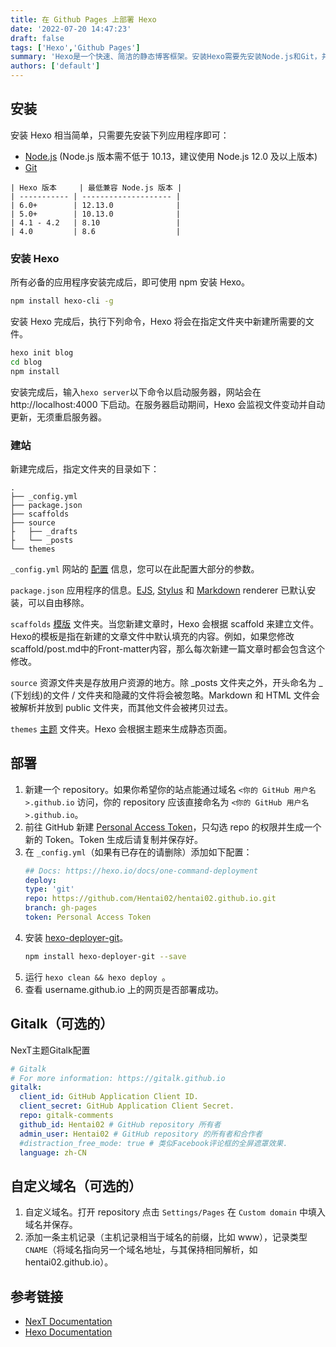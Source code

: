 ```yaml
---
title: 在 Github Pages 上部署 Hexo
date: '2022-07-20 14:47:23'
draft: false
tags: ['Hexo','Github Pages']
summary: 'Hexo是一个快速、简洁的静态博客框架。安装Hexo需要先安装Node.js和Git，并使用npm安装Hexo-cli。创建博客后，可以通过 `hexo init` 命令初始化博客目录并使用 `hexo server` 启动本地服务器。在部署过程中，需在GitHub创建个人访问令牌并配置 `_config.yml` 文件，之后安装 `hexo-deployer-git` 插件，使用 `hexo clean && hexo deploy` 部署到GitHub Pages。可以通过Gitalk实现评论功能，还可以设置自定义域名来访问博客。'
authors: ['default']
---
```



## 安装
安装 Hexo 相当简单，只需要先安装下列应用程序即可：
- [Node.js](https://nodejs.org/en/download/releases/) (Node.js 版本需不低于 10.13，建议使用 Node.js 12.0 及以上版本)
- [Git](http://git-scm.com/)

```
| Hexo 版本	  | 最低兼容 Node.js 版本 |
| ----------- | -------------------- |
| 6.0+        | 12.13.0              |
| 5.0+        | 10.13.0              |
| 4.1 - 4.2   | 8.10                 |
| 4.0         | 8.6                  |
```

### 安装 Hexo
所有必备的应用程序安装完成后，即可使用 npm 安装 Hexo。
```sh
npm install hexo-cli -g
```

安装 Hexo 完成后，执行下列命令，Hexo 将会在指定文件夹中新建所需要的文件。
```sh
hexo init blog
cd blog
npm install
```
安装完成后，输入`hexo server`以下命令以启动服务器，网站会在 http://localhost:4000 下启动。在服务器启动期间，Hexo 会监视文件变动并自动更新，无须重启服务器。

### 建站
新建完成后，指定文件夹的目录如下：
```
.
├── _config.yml
├── package.json
├── scaffolds
├── source
├   ├── _drafts
├   └── _posts
└── themes
```
`_config.yml`
网站的 [配置](https://hexo.io/zh-cn/docs/configuration) 信息，您可以在此配置大部分的参数。

`package.json`
应用程序的信息。[EJS](https://ejs.co/), [Stylus](http://learnboost.github.io/stylus/) 和 [Markdown](http://daringfireball.net/projects/markdown/) renderer 已默认安装，可以自由移除。

`scaffolds`
[模版](https://hexo.io/zh-cn/docs/writing) 文件夹。当您新建文章时，Hexo 会根据 scaffold 来建立文件。
Hexo的模板是指在新建的文章文件中默认填充的内容。例如，如果您修改scaffold/post.md中的Front-matter内容，那么每次新建一篇文章时都会包含这个修改。

`source`
资源文件夹是存放用户资源的地方。除 _posts 文件夹之外，开头命名为 _ (下划线)的文件 / 文件夹和隐藏的文件将会被忽略。Markdown 和 HTML 文件会被解析并放到 public 文件夹，而其他文件会被拷贝过去。

`themes`
[主题](https://hexo.io/zh-cn/docs/themes) 文件夹。Hexo 会根据主题来生成静态页面。

## 部署

1. 新建一个 repository。如果你希望你的站点能通过域名 `<你的 GitHub 用户名>.github.io` 访问，你的 repository 应该直接命名为 `<你的 GitHub 用户名>.github.io`。
2. 前往 GitHub 新建 [Personal Access Token](https://github.com/settings/tokens)，只勾选 repo 的权限并生成一个新的 Token。Token 生成后请复制并保存好。
3. 在 `_config.yml`（如果有已存在的请删除）添加如下配置：
   ```yml
   ## Docs: https://hexo.io/docs/one-command-deployment
   deploy:
   type: 'git'
   repo: https://github.com/Hentai02/hentai02.github.io.git
   branch: gh-pages
   token: Personal Access Token
    ```
4. 安装 [hexo-deployer-git](https://github.com/hexojs/hexo-deployer-git)。
   ```sh
   npm install hexo-deployer-git --save
   ```
5. 运行 `hexo clean && hexo deploy `。
6. 查看 username.github.io 上的网页是否部署成功。

## Gitalk（可选的）
NexT主题Gitalk配置
```yml
# Gitalk
# For more information: https://gitalk.github.io
gitalk:
  client_id: GitHub Application Client ID.
  client_secret: GitHub Application Client Secret.
  repo: gitalk-comments
  github_id: Hentai02 # GitHub repository 所有者
  admin_user: Hentai02 # GitHub repository 的所有者和合作者
  #distraction_free_mode: true # 类似Facebook评论框的全屏遮罩效果.
  language: zh-CN
```

## 自定义域名（可选的）
1. 自定义域名。打开 repository 点击 `Settings/Pages` 在 `Custom domain` 中填入域名并保存。
2. 添加一条主机记录（主机记录相当于域名的前缀，比如 www），记录类型 `CNAME`（将域名指向另一个域名地址，与其保持相同解析，如 hentai02.github.io）。

## 参考链接
- [NexT Documentation](https://theme-next.js.org/docs/)
- [Hexo Documentation](https://hexo.io/docs/)

